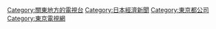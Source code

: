 {{Catnav|頁面分類|...|各國電視|日本電視|日本電視台}}
{{catmore}}

{{DEFAULTSORT:TV Tokyo}}
[[Category:關東地方的電視台|Category:關東地方的電視台]]
[[Category:日本經濟新聞|Category:日本經濟新聞]]
[[Category:東京都公司|Category:東京都公司]]
[[Category:東京電視網|Category:東京電視網]]